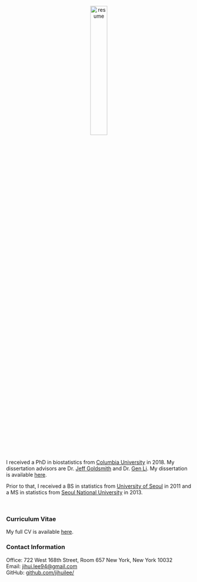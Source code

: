 
<br><br>

<center><img src="image/profile.png" alt="resume" style="width:30%; border:0px solid"></center>

<br><br>

I received a PhD in biostatistics from [Columbia University](https://www.mailman.columbia.edu/become-student/departments/biostatistics) in 2018. My dissertation advisors are Dr. [Jeff Goldsmith](http://jeffgoldsmith.com) and Dr. [Gen Li](https://sites.google.com/view/ligen). My dissertation is available [here](https://doi.org/10.7916/D8N603XB).

Prior to that, I received a BS in statistics from [University of Seoul](http://www.uos.ac.kr/en/) in 2011 and a MS in statistics from [Seoul National University](http://en.snu.ac.kr) in 2013. 

<br>

### Curriculum Vitae
My full CV is available [here](download/[Jihui Lee] Resume.pdf).


### Contact Information

Office: 722 West 168th Street, Room 657 New York, New York 10032  
Email: [jihui.lee94@gmail.com](mailto:jihui.lee94@gmail.com)  
GitHub: [github.com/jihuilee/](http://github.com/jihuilee/)
